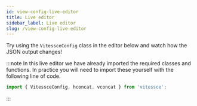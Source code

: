 ```yaml
---
id: view-config-live-editor
title: Live editor
sidebar_label: Live editor
slug: /view-config-live-editor
---
```


Try using the `VitessceConfig` class in the editor below and watch how the JSON output changes!

:::note
In this live editor we have already imported the required classes and functions. In practice you will need to import these yourself with the following line of code.

```js
import { VitessceConfig, hconcat, vconcat } from 'vitessce';
```
:::

<LiveViewConfigEditor/>